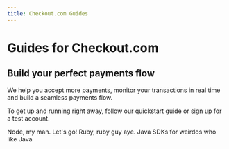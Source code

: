 ```yaml
---
title: Checkout.com Guides
---
```



<H1>Guides for Checkout.com</H1>
<H2>Build your perfect payments flow</H2>
We help you accept more payments, monitor your transactions in real time and build a seamless payments flow.

To get up and running right away, follow our quickstart guide or sign up for a test account.

<Box my={25}>
	<div style={{ display: 'grid', gridTemplateColumns: '1fr 1fr', gap: '48px' }}>
		<Card to="developer-portal/sdk/node-sdk/getting-started.mdx" title="Node">
			Node, my man. Let's go!
		</Card>
		<Card to="developer-portal/sdk/ruby-sdk/getting-started.mdx" title="Ruby">
			Ruby, ruby guy aye.
		</Card>
		<Card to="developer-portal/sdk/java-sdk/getting-started.mdx" title="Java">
			Java SDKs for weirdos who like Java
		</Card>
	</div>
</Box>
